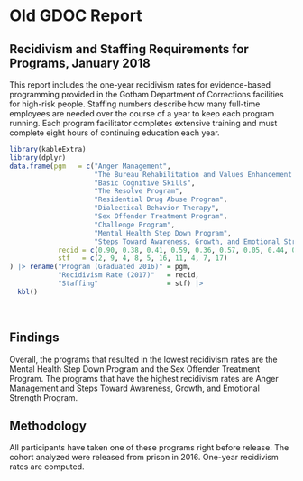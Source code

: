 # Old GDOC Report 

## Recidivism and Staffing Requirements for Programs, January 2018

This report includes the one-year recidivism rates for evidence-based programming provided in the Gotham Department of Corrections facilities for high-risk people. Staffing numbers describe how many full-time employees are needed over the course of a year to keep each program running. Each program facilitator completes extensive training and must complete eight hours of continuing education each year.

```r
library(kableExtra)
library(dplyr)
data.frame(pgm   = c("Anger Management",
                     "The Bureau Rehabilitation and Values Enhancement Program",
                     "Basic Cognitive Skills",
                     "The Resolve Program",
                     "Residential Drug Abuse Program",
                     "Dialectical Behavior Therapy",
                     "Sex Offender Treatment Program",
                     "Challenge Program", 
                     "Mental Health Step Down Program", 
                     "Steps Toward Awareness, Growth, and Emotional Strength Program"),
            recid = c(0.90, 0.38, 0.41, 0.59, 0.36, 0.57, 0.05, 0.44, 0.08, 0.92),
            stf   = c(2, 9, 4, 8, 5, 16, 11, 4, 7, 17)
) |> rename("Program (Graduated 2016)" = pgm,
            "Recidivism Rate (2017)"   = recid,
            "Staffing"                 = stf) |>
  kbl()
```

<br />

## Findings
Overall, the programs that resulted in the lowest recidivism rates are the Mental Health Step Down Program and the Sex Offender Treatment Program. The programs that have the highest recidivism rates are Anger Management and Steps Toward Awareness, Growth, and Emotional Strength Program.

## Methodology
All participants have taken one of these programs right before release. The cohort analyzed were released from prison in 2016. One-year recidivism rates are computed.